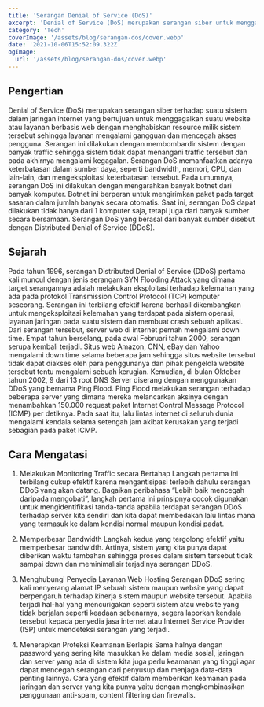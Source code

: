 ```yaml
---
title: 'Serangan Denial of Service (DoS)'
excerpt: 'Denial of Service (DoS) merupakan serangan siber untuk menggagalkan suatu website atau layanan berbasis web dengan menghabiskan resource milik sistem'
category: 'Tech'
coverImage: '/assets/blog/serangan-dos/cover.webp'
date: '2021-10-06T15:52:09.322Z'
ogImage:
  url: '/assets/blog/serangan-dos/cover.webp'
---
```


## Pengertian

Denial of Service (DoS) merupakan serangan siber terhadap suatu sistem dalam jaringan internet yang bertujuan untuk menggagalkan suatu website atau layanan berbasis web dengan menghabiskan resource milik sistem tersebut sehingga layanan mengalami gangguan dan mencegah akses pengguna. Serangan ini dilakukan dengan membombardir sistem dengan banyak traffic sehingga sistem tidak dapat menangani traffic tersebut dan pada akhirnya mengalami kegagalan. Serangan DoS memanfaatkan adanya keterbatasan dalam sumber daya, seperti bandwidth, memori, CPU, dan lain-lain, dan mengeksploitasi keterbatasan tersebut. Pada umumnya, serangan DoS ini dilakukan dengan mengarahkan banyak botnet dari banyak komputer. Botnet ini berperan untuk mengirimkan paket pada target sasaran dalam jumlah banyak secara otomatis. Saat ini, serangan DoS dapat dilakukan tidak hanya dari 1 komputer saja, tetapi juga dari banyak sumber secara bersamaan. Serangan DoS yang berasal dari banyak sumber disebut dengan Distributed Denial of Service (DDoS).

## Sejarah

Pada tahun 1996, serangan Distributed Denial of Service (DDoS) pertama kali muncul dengan jenis serangam SYN Flooding Attack yang dimana target serangannya adalah melakukan eksploitasi terhadap kelemahan yang ada pada protokol Transmission Control Protocol (TCP) komputer seseorang. Serangan ini terbilang efektif karena berhasil dikembangkan untuk mengeksploitasi kelemahan yang terdapat pada sistem operasi, layanan jaringan pada suatu sistem dan membuat crash sebuah aplikasi. Dari serangan tersebut, server web di internet pernah mengalami down time. Empat tahun berselang, pada awal Februari tahun 2000, serangan serupa kembali terjadi. Situs web Amazon, CNN, eBay dan Yahoo mengalami down time selama beberapa jam sehingga situs website tersebut tidak dapat diakses oleh para penggunanya dan pihak pengelola website tersebut tentu mengalami sebuah kerugian. Kemudian, di bulan Oktober tahun 2002, 9 dari 13 root DNS Server diserang dengan menggunakan DDoS yang bernama Ping Flood. Ping Flood melakukan serangan terhadap beberapa server yang dimana mereka melancarkan aksinya dengan menambahkan 150.000 request paket Internet Control Message Protocol (ICMP) per detiknya. Pada saat itu, lalu lintas internet di seluruh dunia mengalami kendala selama setengah jam akibat kerusakan yang terjadi sebagian pada paket ICMP.

## Cara Mengatasi

1.  Melakukan Monitoring Traffic secara Bertahap
    Langkah pertama ini terbilang cukup efektif karena mengantisipasi terlebih dahulu serangan DDoS yang akan datang. Bagaikan peribahasa “Lebih baik mencegah daripada mengobati”, langkah pertama ini prinsipnya cocok digunakan untuk mengidentifikasi tanda-tanda apabila terdapat serangan DDoS terhadap server kita sendiri dan kita dapat membedakan lalu lintas mana yang termasuk ke dalam kondisi normal maupun kondisi padat.

2.  Memperbesar Bandwidth
    Langkah kedua yang tergolong efektif yaitu memperbesar bandwidth. Artinya, sistem yang kita punya dapat diberikan waktu tambahan sehingga proses dalam sistem tersebut tidak sampai down dan meminimalisir terjadinya serangan DDoS.

3.  Menghubungi Penyedia Layanan Web Hosting
    Serangan DDoS sering kali menyerang alamat IP sebuah sistem maupun website yang dapat berpengaruh terhadap kinerja sistem maupun website tersebut. Apabila terjadi hal-hal yang mencurigakan seperti sistem atau website yang tidak berjalan seperti keadaan sebenarnya, segera laporkan kendala tersebut kepada penyedia jasa internet atau Internet Service Provider (ISP) untuk mendeteksi serangan yang terjadi.

4.  Menerapkan Proteksi Keamanan Berlapis
    Sama halnya dengan password yang sering kita masukkan ke dalam media sosial, jaringan dan server yang ada di sistem kita juga perlu keamanan yang tinggi agar dapat mencegah serangan dari penyusup dan menjaga data-data penting lainnya. Cara yang efektif dalam memberikan keamanan pada jaringan dan server yang kita punya yaitu dengan mengkombinasikan penggunaan anti-spam, content filtering dan firewalls.
